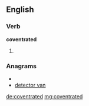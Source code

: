 ==English==

===Verb===
'''coventrated'''

# {{past of|[[coventrate]]}}

===Anagrams===
* {{alphagram|acdeenorttv}}
* [[detector van#English|detector van]]

[[de:coventrated]]
[[mg:coventrated]]